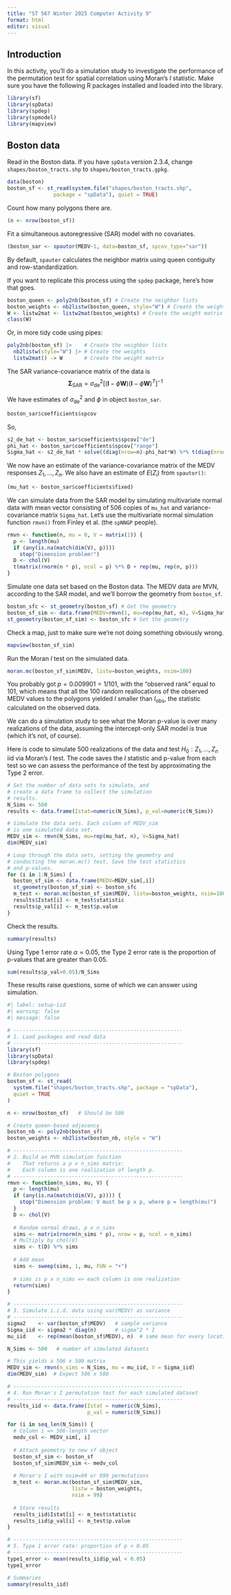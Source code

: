 ```yaml
---
title: "ST 567 Winter 2025 Computer Activity 9"
format: html
editor: visual
---
```


## Introduction

In this activity, you'll do a simulation study to investigate the performance of the permutation test for spatial correlation using Moran's $I$ statistic. Make sure you have the following R packages installed and loaded into the library.

```r
library(sf)
library(spData)
library(spdep)
library(spmodel)
library(mapview)
```

## Boston data

Read in the Boston data. If you have `spData` version 2.3.4, change `shapes/boston_tracts.shp` to `shapes/boston_tracts.gpkg`.

```r
data(boston)
boston_sf <- st_read(system.file("shapes/boston_tracts.shp",
               package = "spData"), quiet = TRUE)
```

Count how many polygons there are.

```r
(n <- nrow(boston_sf))
```

Fit a simultaneous autoregressive (SAR) model with no covariates.

```r
(boston_sar <- spautor(MEDV~1, data=boston_sf, spcov_type="sar"))
```

By default, `spauter` calculates the neighbor matrix using queen contiguity and row-standardization.

If you want to replicate this process using the `spdep` package, here's how that goes.

```r
boston_queen <- poly2nb(boston_sf) # Create the neighbor lists
boston_weights <- nb2listw(boston_queen, style="W") # Create the weights
W <- listw2mat <- listw2mat(boston_weights) # Create the weight matrix
class(W)
```

Or, in more tidy code using pipes:

```r
poly2nb(boston_sf) |>    # Create the neighbor lists
  nb2listw(style="W") |> # Create the weights
  listw2mat() -> W       # Create the weight matrix
```

The SAR variance-covariance matrix of the data is $$ \boldsymbol\Sigma_{\mbox{SAR}}=\sigma^2_{\mbox{de}}[(\boldsymbol I-\phi\boldsymbol W)(\boldsymbol I-\phi\boldsymbol W)^T]^{-1}$$

We have estimates of $\sigma^2_{\mbox{de}}$ and $\phi$ in object `boston_sar`.

```r
boston_sar$coefficients$spcov
```

So,

```r
s2_de_hat <- boston_sar$coefficients$spcov["de"]
phi_hat <- boston_sar$coefficients$spcov["range"]
Sigma_hat <- s2_de_hat * solve((diag(nrow=n)-phi_hat*W) %*% t(diag(nrow=n)-phi_hat*W))
```

We now have an estimate of the variance-covariance matrix of the MEDV responses $Z_1,\ldots ,Z_n$. We also have an estimate of $E(Z_i)$ from `spautor()`:

```r
(mu_hat <- boston_sar$coefficients$fixed)
```

We can simulate data from the SAR model by simulating multivariate normal data with mean vector consisting of 506 copies of `mu_hat` and variance-covariance matrix `Sigma_hat`. Let's use the multivariate normal simulation function `rmvn()` from Finley et al. (the `spNNGP` people).

```r
rmvn <- function(n, mu = 0, V = matrix(1)) {
  p <- length(mu)
  if (any(is.na(match(dim(V), p))))
    stop("Dimension problem!")
  D <- chol(V)
  t(matrix(rnorm(n * p), ncol = p) %*% D + rep(mu, rep(n, p)))
}
```

Simulate one data set based on the Boston data. The MEDV data are MVN, according to the SAR model, and we'll borrow the geometry from `boston_sf`.

```r
boston_sfc <- st_geometry(boston_sf) # Get the geometry
boston_sf_sim <- data.frame(MEDV=rmvn(1, mu=rep(mu_hat, n), V=Sigma_hat))
st_geometry(boston_sf_sim) <- boston_sfc # Set the geometry
```

Check a map, just to make sure we're not doing something obviously wrong.

```r
mapview(boston_sf_sim)
```

Run the Moran $I$ test on the simulated data.

```r
moran.mc(boston_sf_sim$MEDV, listw=boston_weights, nsim=100)
```

You probably got $p=0.009901=1/101$, with the "observed rank" equal to 101, which means that all the 100 random reallocations of the observed MEDV values to the polygons yielded $I$ smaller than $I_{\mbox{obs}}$, the statistic calculated on the observed data.

We can do a simulation study to see what the Moran p-value is over many realizations of the data, assuming the intercept-only SAR model is true (which it's not, of course).

Here is code to simulate 500 realizations of the data and test $H_0: Z_1,\ldots , Z_n \mbox{ iid}$ via Moran's $I$ test. The code saves the $I$ statistic and p-value from each test so we can assess the performance of the test by approximating the Type 2 error.

```r
# Set the number of data sets to simulate, and
# create a data frame to collect the simulation
# results.
N_Sims <- 500
results <- data.frame(Istat=numeric(N_Sims), p_val=numeric(N_Sims))

# Simulate the data sets. Each column of MEDV_sim
# is one simulated data set.
MEDV_sim <- rmvn(N_Sims, mu=rep(mu_hat, n), V=Sigma_hat)
dim(MEDV_sim)

# Loop through the data sets, setting the geometry and
# conducting the moran.mc() test. Save the test statistics
# and p-values.
for (i in 1:N_Sims) {
  boston_sf_sim <- data.frame(MEDV=MEDV_sim[,i])
  st_geometry(boston_sf_sim) <- boston_sfc
  m_test <- moran.mc(boston_sf_sim$MEDV, listw=boston_weights, nsim=100)
  results$Istat[i] <- m_test$statistic
  results$p_val[i] <- m_test$p.value
}
```

Check the results.

```r
summary(results)
```

Using Type 1 error rate $\alpha=0.05$, the Type 2 error rate is the proportion of p-values that are greater than 0.05.

```r
sum(results$p_val>0.05)/N_Sims
```

These results raise questions, some of which we can answer using simulation.

```r
#| label: setup-iid
#| warning: false
#| message: false

# -------------------------------------------------------
# 1. Load packages and read data
# -------------------------------------------------------
library(sf)
library(spData)
library(spdep)

# Boston polygons
boston_sf <- st_read(
  system.file("shapes/boston_tracts.shp", package = "spData"),
  quiet = TRUE
)

n <- nrow(boston_sf)   # Should be 506

# Create queen-based adjacency
boston_nb <- poly2nb(boston_sf)
boston_weights <- nb2listw(boston_nb, style = "W")

# -------------------------------------------------------
# 2. Build an MVN simulation function
#    That returns a p x n_sims matrix:
#    Each column is one realization of length p.
# -------------------------------------------------------
rmvn <- function(n_sims, mu, V) {
  p <- length(mu)
  if (any(is.na(match(dim(V), p)))) {
    stop("Dimension problem: V must be p x p, where p = length(mu)")
  }
  D <- chol(V)
  
  # Random normal draws, p x n_sims
  sims <- matrix(rnorm(n_sims * p), nrow = p, ncol = n_sims)
  # Multiply by chol(V)
  sims <- t(D) %*% sims
  
  # Add mean
  sims <- sweep(sims, 1, mu, FUN = "+")
  
  # sims is p x n_sims => each column is one realization
  return(sims)
}

# -------------------------------------------------------
# 3. Simulate i.i.d. data using var(MEDV) as variance
# -------------------------------------------------------
sigma2    <- var(boston_sf$MEDV)   # sample variance
Sigma_iid <- sigma2 * diag(n)      # sigma^2 * I
mu_iid    <- rep(mean(boston_sf$MEDV), n)  # same mean for every location

N_Sims <- 500   # number of simulated datasets

# This yields a 506 x 500 matrix
MEDV_sim <- rmvn(n_sims = N_Sims, mu = mu_iid, V = Sigma_iid)
dim(MEDV_sim)  # Expect 506 x 500

# -------------------------------------------------------
# 4. Run Moran's I permutation test for each simulated dataset
# -------------------------------------------------------
results_iid <- data.frame(Istat = numeric(N_Sims),
                          p_val = numeric(N_Sims))

for (i in seq_len(N_Sims)) {
  # Column i => 506-length vector
  medv_col <- MEDV_sim[, i]
  
  # Attach geometry to new sf object
  boston_sf_sim <- boston_sf
  boston_sf_sim$MEDV_sim <- medv_col
  
  # Moran's I with nsim=99 or 999 permutations
  m_test <- moran.mc(boston_sf_sim$MEDV_sim,
                     listw = boston_weights,
                     nsim = 99)
  
  # Store results
  results_iid$Istat[i] <- m_test$statistic
  results_iid$p_val[i] <- m_test$p.value
}

# -------------------------------------------------------
# 5. Type 1 error rate: proportion of p < 0.05
# -------------------------------------------------------
type1_error <- mean(results_iid$p_val < 0.05)
type1_error

# Summaries
summary(results_iid)

```

